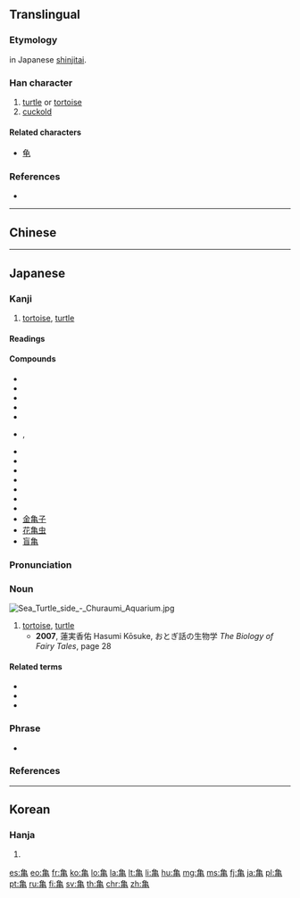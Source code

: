 {{character info/new}}
{{also|龜}}<!-- may be replaced by zh-forms -->
==Translingual==
{{Han simplified forms|龜|亀|龟}}

===Etymology===
{{Han simp|龜}} in Japanese [[shinjitai]].

===Han character===
{{Han char|rn=213|rad=亀|as=0|sn=11|var=2|four=27716|canj=NWLU|ids=⿻龟日}}

# [[turtle]] or [[tortoise]]
# [[cuckold]]

====Related characters====
* [[龟]]

===References===
* {{Han ref|kx=0142.281|dkj=00210|hdz=80010.190|uh=4E80|ud=20096}}

----

==Chinese==
{{zh-see|龜|v}}

----

==Japanese==
{{ja-kanji forms|亀|龜}}

===Kanji===
{{ja-kanji|grade=c|rs=乙10|style=s|kyu=龜}}

# [[tortoise]], [[turtle]]

====Readings====
{{ja-readings
|goon=[[き]] (ki), [[く]] (ku) {{qualifier|non-[[w:Jōyō kanji|Jōyō]] reading}}, [[こん]] (kon) {{qualifier|non-[[w:Jōyō kanji|Jōyō]] reading}}
|kanon=[[き]] (ki), [[きゅう]] (kyū), from [[きう]] (kiu) {{qualifier|non-[[w:Jōyō kanji|Jōyō]] reading}}, [[きん]] (kin) {{qualifier|non-[[w:Jōyō kanji|Jōyō]] reading}}
|kun=[[かめ]] (kame)
|nanori=[[ひさ]] (hisa), [[ひさし]] (hisashi)}}

====Compounds====
* {{ja-r|青海亀|あおうみがめ}}
* {{ja-r|赤海亀|あかうみがめ}}
* {{ja-r|石亀|いしがめ}}
* {{ja-r|海亀|うみがめ}}
* {{ja-r|阿亀|おかめ}}
* {{ja-r|亀卜|かめうら}}, {{ja-r|亀卜|きぼく}}
* {{ja-r|亀鑑|きかん}}
* {{ja-r|亀甲|きっこう}}
* {{ja-r|亀甲模様|きっこうもよう}}
* {{ja-r|亀頭|きとう}}
* {{ja-r|亀裂|きれつ}}
* {{ja-r|銭亀|ぜにがめ}}
* {{ja-r|出歯亀|でばかめ}}
* [[金亀子]]
* [[花亀虫]]
* [[盲亀]]

{{ja-kanjitab|かめ|yomi=k}}

===Pronunciation===
{{ja-pron|yomi=k|かめ|acc=1|acc_ref=DJR,NHK}}

===Noun===
[[File:Sea Turtle side - Churaumi Aquarium.jpg|thumb]]
{{ja-noun|kyu=龜|かめ|カメ}}

# [[tortoise]], [[turtle]]
#* '''2007''', 蓮実香佑 Hasumi Kōsuke, おとぎ話の生物学 ''The Biology of Fairy Tales'', page 28
#*: {{ja-usex|休んで負けてしまったウサギと休まず走って勝利した'''カメ'''。|やすんで まけて しまった ウサギ と やすまず はしって しょうり した '''カメ'''。|The '''tortoise''' that ran without resting and won, and the hare that rested and lost.}}

====Related terms====
* {{l|ja|亀の甲}}
* {{l|ja|亀の子}}
* {{l|ja|亀の手}}

===Phrase===
* {{ja-r|盲亀浮木に値う|もうき ふぼく に あう}}

===References===
<references/>

----

==Korean==

===Hanja===
{{ko-hanja|hangeul=[[귀]], [[균]]|rv=gwi, gyun|mr=kwi, kyun}}

# {{defn|lang=ko|sort=龜00}}

[[Category:CJKV radicals| ]]

[[es:亀]]
[[eo:亀]]
[[fr:亀]]
[[ko:亀]]
[[lo:亀]]
[[la:亀]]
[[lt:亀]]
[[li:亀]]
[[hu:亀]]
[[mg:亀]]
[[ms:亀]]
[[fj:亀]]
[[ja:亀]]
[[pl:亀]]
[[pt:亀]]
[[ru:亀]]
[[fi:亀]]
[[sv:亀]]
[[th:亀]]
[[chr:亀]]
[[zh:亀]]